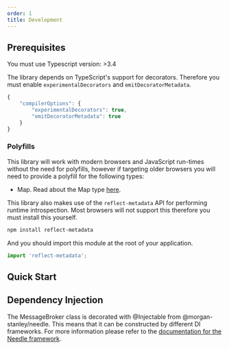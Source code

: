 ```yaml
---
order: 1
title: Development
---
```


## Prerequisites

You must use Typescript version: >3.4

The library depends on TypeScript's support for decorators.
Therefore you must enable `experimentalDecorators` and `emitDecoratorMetadata`.

```typescript
{
    "compilerOptions": {
        "experimentalDecorators": true,
        "emitDecoratorMetadata": true
    }
}
```

### Polyfills

This library will work with modern browsers and JavaScript run-times without the need for polyfills, however if targeting older browsers you will need to provide a polyfill for the following types:

- Map. Read about the Map type [here](https://developer.mozilla.org/en-US/docs/Web/JavaScript/Reference/Global_Objects/Map).

This library also makes use of the `reflect-metadata` API for performing runtime introspection.
Most browsers will not support this therefore you must install this yourself.

```bash
npm install reflect-metadata
```

And you should import this module at the root of your application.

```typescript
import 'reflect-metadata';
```

## Quick Start


<GettingStarted />

## Dependency Injection

The MessageBroker class is decorated with @Injectable from @morgan-stanley/needle.
This means that it can be constructed by different DI frameworks.
For more information please refer to the [documentation for the Needle framework](https://github.com/morganstanley/needle).
